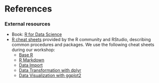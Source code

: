 # References {.unnumbered}

::: {#refs}
:::


### External resources
- Book: [R for Data Science](https://r4ds.had.co.nz/)
- [R cheat sheets](https://www.rstudio.com/resources/cheatsheets/) provided by the R community and RStudio, describing common procedures and packages. We use the following cheat sheets during our workshop:
    - [Base R](http://github.com/rstudio/cheatsheets/blob/main/base-r.pdf)
    - [R Markdown](https://raw.githubusercontent.com/rstudio/cheatsheets/main/rmarkdown.pdf)
    - [Data Import](https://raw.githubusercontent.com/rstudio/cheatsheets/main/data-import.pdf)
    - [Data Transformation with dplyr](https://raw.githubusercontent.com/rstudio/cheatsheets/main/data-transformation.pdf)
    - [Data Visualization with ggplot2](https://raw.githubusercontent.com/rstudio/cheatsheets/main/data-visualization.pdf)